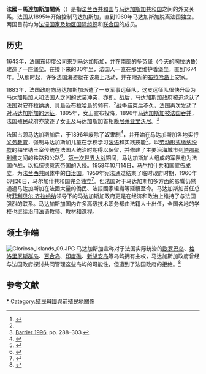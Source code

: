 {{Short description|1=法兰西共和国与马达加斯加共和国的外交关系}}
{{Infobox bilateral relations|法國－馬達加斯加|France|Madagascar}}

'''法國－馬達加斯加關係'''（{{lang-fr|Relations entre la France et Madagascar}}）是指[[法兰西共和国|法兰西共和国]]与[[马达加斯加共和国|马达加斯加共和国]]之间的外交关系。法国从1895年开始控制马达加斯加，直到1960年马达加斯加脱离法国独立。两国目前均为[[法语国家及地区国际组织|法语国家及地区国际组织]]和[[联合国|联合国]]的成员。

==历史==
1643年，法国东印度公司来到马达加斯加，并在南部的多芬堡（今天的[[陶拉纳鲁|陶拉纳鲁]]）建造了一座堡垒。在接下来的30年里，法国人一直在那里维护着堡垒，直到1674年。<ref name=History>{{Cite web |url=http://www.historyworld.net/wrldhis/PlainTextHistories.asp?historyid=ad26 |title=History of Madagascar |access-date=2021-02-01 |archive-date=2010-10-23 |archive-url=https://web.archive.org/web/20101023170532/http://historyworld.net/wrldhis/PlainTextHistories.asp?historyid=ad26 |dead-url=no }}</ref>从那时起，许多法国海盗就在该岛上活动，并在附近的[[布拉哈岛|布拉哈岛]]上安家。

1883年，法国政府向马达加斯加派遣了一支军事远征队，这支远征队很快升级为马达加斯加人和法国人之间的武装冲突，亦即{{le|第一次馬達加斯加遠征|First Madagascar expedition}}。战后，马达加斯加政府被迫承认了法国对[[安齐拉纳纳|安齐拉纳纳]]、[[貝島|貝島]]及[[布拉哈島|布拉哈島]]的领有。<ref name=History />战争结束后不久，[[第二次马达加斯加战争|法国再次发动了对马达加斯加的远征]]，1895年，{{link-en|臘納瓦洛娜三世|Ranavalona III}}女王宣布投降，1896年[[法属马达加斯加|马达加斯加被法国吞并]]，法国殖民政府亦放逐了女王及马达加斯加首相[[赖尼莱亚里沃尼|赖尼莱亚里沃尼]]。<ref name="FOOTNOTEBarrier1996288–303">[[#CITEREFBarrier1996|Barrier 1996]], pp. 288–303.</ref>

法国占领马达加斯加后，于1896年废除了[[奴隶制|奴隶制]]<ref>{{cite book | last = Shillington | first = Kevin | title = Encyclopedia of African history | publisher = CRC Press | location = New York | year = 2005 | isbn = 1-57958-453-5 | page = 878}}</ref>，并开始在马达加斯加各地实行[[义务教育|义务教育]]，强制马达加斯加儿童在学校学习[[法语|法语]]和实践技能<ref>{{cite book | last = Gallieni | first = Joseph-Simon | title = Neuf ans à Madagascar | publisher = Librairie Hachette | location = Paris | year = 1908 | url = http://books.google.com/books?id=AL8RAAAAYAAJ&printsec=frontcover#v=onepage&q&f=false | accessdate = 2014-05-09 | pages = 341-343 | deadurl = no | archiveurl = https://web.archive.org/web/20200708143923/https://books.google.com/books?id=AL8RAAAAYAAJ&printsec=frontcover#v=onepage&q&f=false | archivedate = 2020-07-08 }}</ref>。以[[徭役|劳动形式缴纳税款]]的梅里纳王室传统在法国人统治时期得以保留，并修建了主要沿海城市到[[塔那那利佛|塔那那利佛]]之间的铁路和公路<ref>{{cite book | last = Reinsch | first = Paul Samuel | title = Colonial Administration | publisher = Macmillan | location = New York | year = 1905 | accessdate = 2014-05-09 | page = 377 | url = http://books.google.com/books?id=bfsmAAAAMAAJ&printsec=frontcover#v=onepage&q&f=false | deadurl = no | archiveurl = https://web.archive.org/web/20200708144141/https://books.google.com/books?id=bfsmAAAAMAAJ&printsec=frontcover#v=onepage&q&f=false | archivedate = 2020-07-08 }}</ref>。[[第一次世界大战|第一次世界大战]]期间，马达加斯加人组成的军队也为法国作战，以抵抗[[德意志帝国|德意志帝国]]的入侵。1958年10月14日，[[马尔加什共和国|马尔加什共和国]]宣告成立，为[[法兰西共同体|法兰西共同体]]中的[[自治地方|自治国]]。1959年宪法通过结束了临时政府时期，1960年6月26日，马尔加什共和国完全独立<ref>{{cite book | last = Pryor | first = Frederic L. | title = The political economy of poverty, equity, and growth: Malawi and Madagascar | publisher = World Bank | location = Washington, D.C. | year = 1990 | isbn = 978-0-19-520823-8 | pages = 209-210 | url = http://books.google.com/books?id=0P0fDzMA5lEC&printsec=frontcover#v=onepage&q&f=false | accessdate = 2014-05-09 | deadurl = no | archiveurl = https://web.archive.org/web/20200522133231/https://books.google.com/books?id=0P0fDzMA5lEC&printsec=frontcover#v=onepage&q&f=false | archivedate = 2020-05-22 }}</ref>。但法国对于马达加斯加多方面的影響仍然通過马达加斯加在法國大量的僑民、法語國家組織等延續至今。马达加斯加首任总统[[菲利贝尔·齐拉纳纳|菲利贝尔·齐拉纳纳]]领导下的马达加斯加政府更是在经济和政治上维持了与法国强烈的联系。马达加斯加国内许多高级技术职务都由法籍人士出任，全国各地的学校也继续沿用法语教师、教材和课程。

==领土争端==
[[File:Glorioso_Islands_09.JPG|thumb]]
马达加斯加宣称对于法国实际统治的[[欧罗巴岛|欧罗巴岛]]、[[格洛里厄斯群岛|格洛里厄斯群岛]]、[[百合岛|百合岛]]、[[印度礁|印度礁]]、[[新胡安岛|新胡安岛]]等岛屿拥有主权，马达加斯加政府曾经与法国政府探讨共同管理这些岛屿的可能性，但遭到了法国政府的拒绝。<ref>{{cite web |author1=Sylvianna C.N |title=一些岛屿令法国和马达加斯加的争执再次浮出水面 |url=https://mrc.jxnu.edu.cn/2015/1029/c5588a135609/page.htm |website=[[江西师范大学|江西师范大学]]马达加斯加研究中心 |accessdate=2015-10-29}}</ref>

==参考文献==
{{reflist}}

{{法国外交}}
{{马达加斯加外交}}

[[Category:法國－馬達加斯加關係|*]]
[[Category:殖民母國與前殖民地關係|Category:殖民母國與前殖民地關係]]